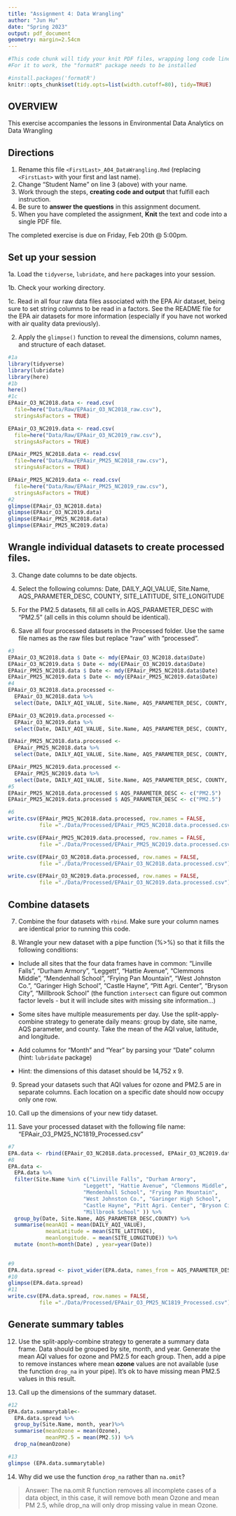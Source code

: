 ```yaml
---
title: "Assignment 4: Data Wrangling"
author: "Jun Hu"
date: "Spring 2023"
output: pdf_document
geometry: margin=2.54cm
---
```


```r
#This code chunk will tidy your knit PDF files, wrapping long code lines
#For it to work, the "formatR" package needs to be installed

#install.packages('formatR')
knitr::opts_chunk$set(tidy.opts=list(width.cutoff=80), tidy=TRUE)
```


## OVERVIEW

This exercise accompanies the lessons in Environmental Data Analytics on Data Wrangling 

## Directions

1.  Rename this file `<FirstLast>_A04_DataWrangling.Rmd` (replacing `<FirstLast>` with your first and last name).
2. Change "Student Name" on line 3 (above) with your name.
3. Work through the steps, **creating code and output** that fulfill each instruction.
4. Be sure to **answer the questions** in this assignment document.
5. When you have completed the assignment, **Knit** the text and code into a single PDF file.

The completed exercise is due on Friday, Feb 20th @ 5:00pm.

## Set up your session 

1a. Load the `tidyverse`,  `lubridate`, and `here` packages into your session.

1b. Check your working directory.

1c. Read in all four raw data files associated with the EPA Air dataset, being sure to set string columns to be read in a factors. See the README file for the EPA air datasets for more information (especially if you have not worked with air quality data previously). 

2. Apply the `glimpse()` function to reveal the dimensions, column names, and structure of each dataset. 

```r
#1a 
library(tidyverse)
library(lubridate)
library(here) 
#1b 
here()
#1c 
EPAair_O3_NC2018.data <- read.csv(
  file=here("Data/Raw/EPAair_O3_NC2018_raw.csv"), 
  stringsAsFactors = TRUE)

EPAair_O3_NC2019.data <- read.csv(
  file=here("Data/Raw/EPAair_O3_NC2019_raw.csv"), 
  stringsAsFactors = TRUE)

EPAair_PM25_NC2018.data <- read.csv(
  file=here("Data/Raw/EPAair_PM25_NC2018_raw.csv"), 
  stringsAsFactors = TRUE)

EPAair_PM25_NC2019.data <- read.csv(
  file=here("Data/Raw/EPAair_PM25_NC2019_raw.csv"), 
  stringsAsFactors = TRUE)
#2 
glimpse(EPAair_O3_NC2018.data)
glimpse(EPAair_O3_NC2019.data)
glimpse(EPAair_PM25_NC2018.data)
glimpse(EPAair_PM25_NC2019.data)
```


## Wrangle individual datasets to create processed files.

3. Change date columns to be date objects.

4. Select the following columns: Date, DAILY_AQI_VALUE, Site.Name, AQS_PARAMETER_DESC, COUNTY, SITE_LATITUDE, SITE_LONGITUDE

5. For the PM2.5 datasets, fill all cells in AQS_PARAMETER_DESC with "PM2.5" (all cells in this column should be identical).

6. Save all four processed datasets in the Processed folder. Use the same file names as the raw files but replace "raw" with "processed".

```r
#3
EPAair_O3_NC2018.data $ Date <- mdy(EPAair_O3_NC2018.data$Date)
EPAair_O3_NC2019.data $ Date <- mdy(EPAair_O3_NC2019.data$Date)
EPAair_PM25_NC2018.data $ Date <- mdy(EPAair_PM25_NC2018.data$Date)
EPAair_PM25_NC2019.data $ Date <- mdy(EPAair_PM25_NC2019.data$Date)
#4
EPAair_O3_NC2018.data.processed <- 
  EPAair_O3_NC2018.data %>%
  select(Date, DAILY_AQI_VALUE, Site.Name, AQS_PARAMETER_DESC, COUNTY, SITE_LATITUDE, SITE_LONGITUDE) 

EPAair_O3_NC2019.data.processed <- 
  EPAair_O3_NC2019.data %>%
  select(Date, DAILY_AQI_VALUE, Site.Name, AQS_PARAMETER_DESC, COUNTY, SITE_LATITUDE, SITE_LONGITUDE)

EPAair_PM25_NC2018.data.processed <- 
  EPAair_PM25_NC2018.data %>%
  select(Date, DAILY_AQI_VALUE, Site.Name, AQS_PARAMETER_DESC, COUNTY, SITE_LATITUDE, SITE_LONGITUDE) 

EPAair_PM25_NC2019.data.processed <- 
  EPAair_PM25_NC2019.data %>%
  select(Date, DAILY_AQI_VALUE, Site.Name, AQS_PARAMETER_DESC, COUNTY, SITE_LATITUDE, SITE_LONGITUDE) 
#5
EPAair_PM25_NC2018.data.processed $ AQS_PARAMETER_DESC <- c("PM2.5")
EPAair_PM25_NC2019.data.processed $ AQS_PARAMETER_DESC <- c("PM2.5")

#6
write.csv(EPAair_PM25_NC2018.data.processed, row.names = FALSE, 
          file ="./Data/Processed/EPAair_PM25_NC2018.data.processed.csv")

write.csv(EPAair_PM25_NC2019.data.processed, row.names = FALSE, 
          file ="./Data/Processed/EPAair_PM25_NC2019.data.processed.csv")

write.csv(EPAair_O3_NC2018.data.processed, row.names = FALSE, 
          file ="./Data/Processed/EPAair_O3_NC2018.data.processed.csv")

write.csv(EPAair_O3_NC2019.data.processed, row.names = FALSE, 
          file ="./Data/Processed/EPAair_O3_NC2019.data.processed.csv")

```


## Combine datasets

7. Combine the four datasets with `rbind`. Make sure your column names are identical prior to running this code.

8. Wrangle your new dataset with a pipe function (%>%) so that it fills the following conditions: 

  * Include all sites that the four data frames have in common: "Linville Falls", "Durham Armory", "Leggett", "Hattie Avenue", "Clemmons Middle", "Mendenhall School", "Frying Pan Mountain", "West Johnston Co.", "Garinger High School", "Castle Hayne", "Pitt Agri. Center", "Bryson City", "Millbrook School" (the function `intersect` can figure out common factor levels - but it will include sites with missing site information...) 

  * Some sites have multiple measurements per day. Use the split-apply-combine strategy to generate daily means: group by date, site name, AQS parameter, and county. Take the mean of the AQI value, latitude, and longitude.
  
  * Add columns for "Month" and "Year" by parsing your "Date" column (hint: `lubridate` package)
  
  * Hint: the dimensions of this dataset should be 14,752 x 9.

9. Spread your datasets such that AQI values for ozone and PM2.5 are in separate columns. Each location on a specific date should now occupy only one row.

10. Call up the dimensions of your new tidy dataset.

11. Save your processed dataset with the following file name: "EPAair_O3_PM25_NC1819_Processed.csv"

```r
#7 
EPA.data <- rbind(EPAair_O3_NC2018.data.processed, EPAair_O3_NC2019.data.processed, EPAair_PM25_NC2018.data.processed, EPAair_PM25_NC2019.data.processed)
#8 
EPA.data <- 
  EPA.data %>%
  filter(Site.Name %in% c("Linville Falls", "Durham Armory", 
                        "Leggett", "Hattie Avenue", "Clemmons Middle", 
                        "Mendenhall School", "Frying Pan Mountain", 
                        "West Johnston Co.", "Garinger High School", 
                        "Castle Hayne", "Pitt Agri. Center", "Bryson City", 
                        "Millbrook School" )) %>%
  group_by(Date, Site.Name, AQS_PARAMETER_DESC,COUNTY) %>%
  summarise(meanAQI = mean(DAILY_AQI_VALUE), 
            meanLatitude = mean(SITE_LATITUDE),
            meanlongitude. = mean(SITE_LONGITUDE)) %>%
  mutate (month=month(Date) , year=year(Date))
  

#9
EPA.data.spread <- pivot_wider(EPA.data, names_from = AQS_PARAMETER_DESC, values_from = meanAQI)
#10
glimpse(EPA.data.spread)
#11
write.csv(EPA.data.spread, row.names = FALSE, 
          file ="./Data/Processed/EPAair_O3_PM25_NC1819_Processed.csv")
```


## Generate summary tables

12. Use the split-apply-combine strategy to generate a summary data frame. Data should be grouped by site, month, and year. Generate the mean AQI values for ozone and PM2.5 for each group. Then, add a pipe to remove instances where mean **ozone** values are not available (use the function `drop_na` in your pipe). It's ok to have missing mean PM2.5 values in this result. 

13. Call up the dimensions of the summary dataset.

```r

#12
EPA.data.summarytable<- 
  EPA.data.spread %>%
  group_by(Site.Name, month, year)%>%
  summarise(meanOzone = mean(Ozone), 
            meanPM2.5 = mean(PM2.5)) %>%
  drop_na(meanOzone)

#13
glimpse (EPA.data.summarytable)

```

14. Why did we use the function `drop_na` rather than `na.omit`?

> Answer: The na.omit R function removes all incomplete cases of a data object, in this case, it will remove both mean Ozone and mean PM 2.5, while drop_na will only drop missing value in mean Ozone.

